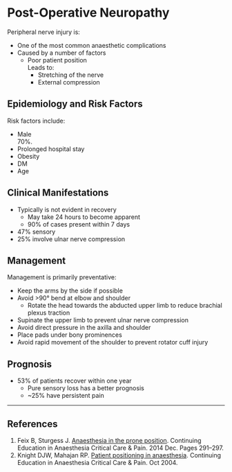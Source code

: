 # Post-Operative Neuropathy


Peripheral nerve injury is:

* One of the most common anaesthetic complications
* Caused by a number of factors
	* Poor patient position  
	Leads to:
		* Stretching of the nerve
		* External compression


## Epidemiology and Risk Factors

Risk factors include:

* Male  
70%.
* Prolonged hospital stay
* Obesity
* DM
* Age


## Clinical Manifestations

* Typically is not evident in recovery  
	* May take 24 hours to become apparent
	* 90% of cases present within 7 days
* 47% sensory
* 25% involve ulnar nerve compression

## Management

Management is primarily preventative:

* Keep the arms by the side if possible
* Avoid >90° bend at elbow and shoulder
	* Rotate the head towards the abducted upper limb to reduce brachial plexus traction
* Supinate the upper limb to prevent ulnar nerve compression
* Avoid direct pressure in the axilla and shoulder
* Place pads under bony prominences
* Avoid rapid movement of the shoulder to prevent rotator cuff injury

## Prognosis

* 53% of patients recover within one year
	* Pure sensory loss has a better prognosis
	* ~25% have persistent pain

---

## References

1. Feix B, Sturgess J. [Anaesthesia in the prone position](https://academic.oup.com/bjaed/article/14/6/291/247907). Continuing Education in Anaesthesia Critical Care & Pain. 2014 Dec. Pages 291–297.
2. Knight DJW, Mahajan RP. [Patient positioning in anaesthesia](https://academic.oup.com/bjaed/article/4/5/160/291023). Continuing Education in Anaesthesia Critical Care & Pain. Oct 2004.